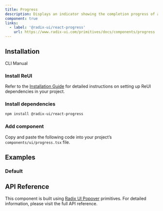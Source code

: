 ```yaml
---
title: Progress
description: Displays an indicator showing the completion progress of a task, typically displayed as a progress bar.
component: true
links:
  - label: '@radix-ui/react-progress'
    url: https://www.radix-ui.com/primitives/docs/components/progress
---
```


## Installation

<Tabs defaultValue="cli">

<TabsList>
  <TabsTrigger value="cli">CLI</TabsTrigger>
  <TabsTrigger value="manual">Manual</TabsTrigger>
</TabsList>

<TabsContent value="cli">
  <CliCommands name="progress" />
</TabsContent>

<TabsContent value="manual">    
<Steps>

### Install ReUI

Refer to the [Installation Guide](/docs/installation) for detailed instructions on setting up ReUI dependencies in your project.

### Install dependencies

```bash
npm install @radix-ui/react-progress
```

### Add component

Copy and paste the following code into your project’s `components/ui/progress.tsx` file.

<ComponentPreview name="progress" />

</Steps>

</TabsContent>

</Tabs>

## Examples

### Default

<ExamplePreview path="progress/default" />

## API Reference

This component is built using [Radix UI Popover](https://www.radix-ui.com/primitives/docs/components/progress) primitives. For detailed information, please visit the full API reference.
